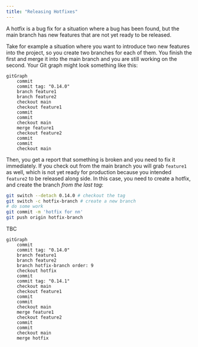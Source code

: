 ```yaml
---
title: "Releasing Hotfixes"
---
```


A hotfix is a bug fix for a situation where a bug has been found, but the main
branch has new features that are not yet ready to be released.

Take for example a situation where you want to introduce two new features into
the project, so you create two branches for each of them. You finish the first
and merge it into the main branch and you are still working on the second. Your
Git graph might look something like this:


```mermaid
gitGraph
    commit
    commit tag: "0.14.0"
    branch feature1
    branch feature2
    checkout main
    checkout feature1
    commit
    commit
    checkout main
    merge feature1
    checkout feature2
    commit
    commit
    checkout main
```


Then, you get a report that something is broken and you need to fix it
immediately. If you check out from the main branch you will grab `feature1` as
well, which is not yet ready for production because you intended `feature2` to
be released along side. In this case, you need to create a hotfix, and create
the branch _from the last tag_:

```sh
git switch --detach 0.14.0 # checkout the tag
git switch -c hotfix-branch # create a new branch
# do some work
git commit -m 'hotfix for nn'
git push origin hotfix-branch
```

TBC

```mermaid
gitGraph
    commit
    commit tag: "0.14.0"
    branch feature1
    branch feature2
    branch hotfix-branch order: 9
    checkout hotfix
    commit
    commit tag: "0.14.1"
    checkout main
    checkout feature1
    commit
    commit
    checkout main
    merge feature1
    checkout feature2
    commit
    commit
    checkout main
    merge hotfix
```

